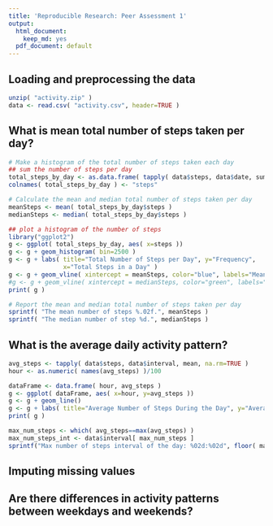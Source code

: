 ```yaml
---
title: 'Reproducible Research: Peer Assessment 1'
output:
  html_document:
    keep_md: yes
  pdf_document: default
---
```



## Loading and preprocessing the data
```r
unzip( "activity.zip" )
data <- read.csv( "activity.csv", header=TRUE )
```

## What is mean total number of steps taken per day?
```r
# Make a histogram of the total number of steps taken each day
## sum the number of steps per day
total_steps_by_day <- as.data.frame( tapply( data$steps, data$date, sum, na.rm=T ))
colnames( total_steps_by_day ) <- "steps"

# Calculate the mean and median total number of steps taken per day
meanSteps <- mean( total_steps_by_day$steps )
medianSteps <- median( total_steps_by_day$steps )

## plot a histogram of the number of steps
library("ggplot2")
g <- ggplot( total_steps_by_day, aes( x=steps ))
g <- g + geom_histogram( bin=2500 )
g <- g + labs( title="Total Number of Steps per Day", y="Frequency", 
               x="Total Steps in a Day" )
g <- g + geom_vline( xintercept = meanSteps, color="blue", labels="Mean", show_guide=TRUE )
#g <- g + geom_vline( xintercept = medianSteps, color="green", labels="Median", show_guide=TRUE )
print( g )

# Report the mean and median total number of steps taken per day
sprintf( "The mean number of steps %.02f.", meanSteps )
sprintf( "The median number of step %d.", medianSteps )
```

## What is the average daily activity pattern?
```r
avg_steps <- tapply( data$steps, data$interval, mean, na.rm=TRUE )
hour <- as.numeric( names(avg_steps) )/100

dataFrame <- data.frame( hour, avg_steps )
g <- ggplot( dataFrame, aes( x=hour, y=avg_steps ))
g <- g + geom_line()
g <- g + labs( title="Average Number of Steps During the Day", y="Average Number of Steps", x="hour" )
print( g )

max_num_steps <- which( avg_steps==max(avg_steps) )
max_num_steps_int <- data$interval[ max_num_steps ]
sprintf("Max number of steps interval of the day: %02d:%02d", floor( max_num_steps_int/100 ), max_num_steps_int %% 100)

```


## Imputing missing values



## Are there differences in activity patterns between weekdays and weekends?
